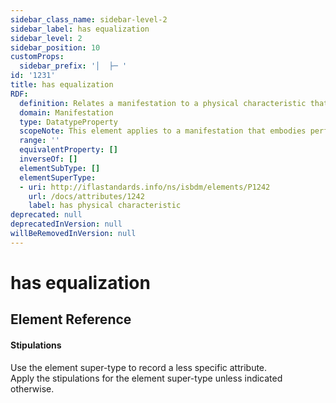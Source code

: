 ```yaml
---
sidebar_class_name: sidebar-level-2
sidebar_label: has equalization
sidebar_level: 2
sidebar_position: 10
customProps:
  sidebar_prefix: '│  ├─ '
id: '1231'
title: has equalization
RDF:
  definition: Relates a manifestation to a physical characteristic that is the method that is used to adjust the volume of different frequency bands in audio content that is embodied in the manifestation.
  domain: Manifestation
  type: DatatypeProperty
  scopeNote: This element applies to a manifestation that embodies performed music, sounds, or spoken word content.
  range: ''
  equivalentProperty: []
  inverseOf: []
  elementSubType: []
  elementSuperType:
  - uri: http://iflastandards.info/ns/isbdm/elements/P1242
    url: /docs/attributes/1242
    label: has physical characteristic
deprecated: null
deprecatedInVersion: null
willBeRemovedInVersion: null
---
```

# has equalization

## Element Reference
<ElementReference frontMatter={frontMatter} />

#### Stipulations

<div className="stip">
  Use the element super-type to record a less specific attribute.
</div>

<div className="stip">
  Apply the stipulations for the element super-type unless indicated otherwise.
</div>
